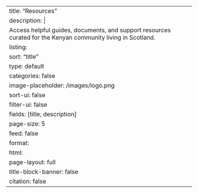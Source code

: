 ---
title: "Resources"
description: |
  Access helpful guides, documents, and support resources curated for the Kenyan community living in Scotland.
listing: 
  sort: "title"
  type: default
  categories: false
  image-placeholder: /images/logo.png
  sort-ui: false
  filter-ui: false
  fields: [title, description]
  page-size: 5
  feed: false
format: 
  html: 
    page-layout: full
title-block-banner: false
citation: false
---